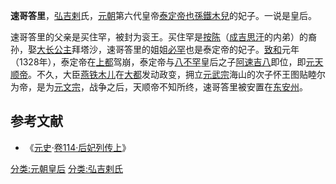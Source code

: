 '''速哥答里'''，[[弘吉剌|弘吉剌]]氏，[[元朝|元朝]]第六代皇帝[[泰定帝|泰定帝]][[也孫鐵木兒|也孫鐵木兒]]的妃子。一说是皇后。

速哥答里的父亲是买住罕，被封为衮王。买住罕是[[按陈|按陈]]（[[成吉思汗|成吉思汗]]的内弟）的裔孙，娶[[大长公主|大长公主]]拜塔沙，速哥答里的姐姐[[必罕|必罕]]也是泰定帝的妃子。[[致和|致和]]元年（1328年），泰定帝在[[元上都|上都]]驾崩，泰定帝与[[八不罕|八不罕]]皇后之子[[阿速吉八|阿速吉八]]即位，即[[元天顺帝|元天顺帝]]。不久，大臣[[燕铁木儿|燕铁木儿]]在[[大都|大都]]发动政变，拥立[[元武宗|元武宗]]海山的次子怀王图贴睦尔为帝，是为[[元文宗|元文宗]]，战争之后，天顺帝不知所终，速哥答里被安置在[[东安州|东安州]]。
==参考文献==
*《[[元史|元史]]·[[s:元史/卷114|卷114·后妃列传上]]》 

{{元朝皇后}}

[[分类:元朝皇后|分类:元朝皇后]]
[[分类:弘吉剌氏|分类:弘吉剌氏]]